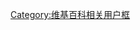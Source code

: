 {{Userbox-r
  |border-c = #000000
  |border-s = 1
  |id-c     = #FFCC00
  |id-s     = 14
  |id-fc    = #FFFF00
  |info-c   = #ffff00
  |info-s   = 10
  |info-fc  = #000000
  |id       = 大暮<br>維人
  |info     = 這個用戶是'''[[大暮維人]]'''的粉絲。
}}
<noinclude>[[Category:维基百科相关用户框]]</noinclude>
[[Category:喜歡大暮維人的維基人|{{PAGENAME}}]]